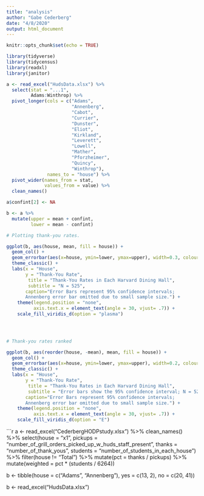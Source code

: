 ```yaml
---
title: "analysis"
author: "Gabe Cederberg"
date: "4/8/2020"
output: html_document
---
```


```r
knitr::opts_chunk$set(echo = TRUE)

library(tidyverse)
library(tidycensus)
library(readxl)
library(janitor)
```

```r
a <- read_excel("HudsData.xlsx") %>% 
  select(stat = "...1",
         Adams:Winthrop) %>% 
  pivot_longer(cols = c("Adams", 
                        "Annenberg",
                        "Cabot",
                        "Currier",
                        "Dunster",
                        "Eliot",
                        "Kirkland",
                        "Leverett",
                        "Lowell",
                        "Mather",
                        "Pforzheimer",
                        "Quincy",
                        "Winthrop"),
               names_to = "house") %>% 
  pivot_wider(names_from = stat, 
              values_from = value) %>% 
  clean_names() 

a$confint[2] <- NA

b <- a %>% 
  mutate(upper = mean + confint,
         lower = mean - confint)
```


```r

# Plotting thank-you rates.

ggplot(b, aes(house, mean, fill = house)) +
  geom_col() +
  geom_errorbar(aes(x=house, ymin=lower, ymax=upper), width=0.3, colour="black", alpha=0.8, size=.3) + 
  theme_classic() +
  labs(x = "House", 
       y = "Thank-You Rate", 
        title = "Thank-You Rates in Each Harvard Dining Hall", 
        subtitle = "N = 525",
       caption="Error Bars represent 95% confidence intervals; 
       Annenberg error bar omitted due to small sample size.") +
    theme(legend.position = "none",
          axis.text.x = element_text(angle = 30, vjust= .7)) +
    scale_fill_viridis_d(option = "plasma")


  
```

```r
# Thank-you rates ranked

ggplot(b, aes(reorder(house, -mean), mean, fill = house)) +
  geom_col() +
  geom_errorbar(aes(x=house, ymin=lower, ymax=upper), width=0.2, colour="black", alpha=0.7, size=.3) + 
  theme_classic() +
  labs(x = "House", 
       y = "Thank-You Rate", 
        title = "Thank-You Rates in Each Harvard Dining Hall", 
        subtitle = "Error bars show the 95% confidence interval; N = 525",
       caption="Error Bars represent 95% confidence intervals;
       Annenberg error bar omitted due to small sample size.") +
    theme(legend.position = "none",
          axis.text.x = element_text(angle = 30, vjust= .7)) +
    scale_fill_viridis_d(option = "E")


```





```r
a <- read_excel("CederbergHODPstudy.xlsx") %>% 
  clean_names() %>% 
  select(house = "x1",
         pickups = "number_of_grill_orders_picked_up_w_huds_staff_present",
         thanks = "number_of_thank_yous",
         students = "number_of_students_in_each_house") %>% 
  filter(house != "Total") %>% 
  mutate(pct = thanks / pickups) %>% 
  mutate(weighted = pct * (students / 6264))

b <- tibble(house = c("Adams", "Annenberg"),
            yes = c(13, 2),
            no = c(20, 41))
  
b <- read_excel("HudsData.xlsx")
